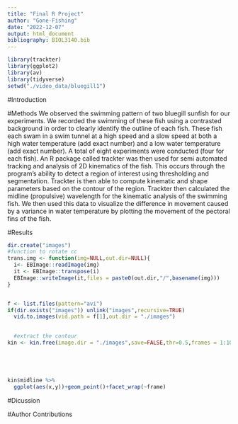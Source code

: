 ```yaml
---
title: "Final R Project"
author: "Gone-Fishing"
date: "2022-12-07"
output: html_document
bibliography: BIOL3140.bib
---
```


```r
library(trackter)
library(ggplot2)
library(av)
library(tidyverse)
setwd("./video_data/bluegill1")
```
#Introduction

#Methods
We observed the swimming pattern of two bluegill sunfish for our experiments. We recorded the swimming of these fish using a contrasted background in order to clearly identify the outline of each fish. These fish each swam in a swim tunnel at a high speed and a slow speed at both a high water temperature (add exact number) and a low water temperature (add exact number). A total of eight experiments were conducted (four for each fish). An R package called trackter was then used for semi automated tracking and analysis of 2D kinematics of the fish. This occurs through the program's ability to detect a region of interest using thresholding and segmentation. Trackter is then able to compute kinematic and shape parameters based on the contour of the region. Trackter then calculated the midline (propulsive) wavelength for the kinematic analysis of the swimming fish. We then used this data to visualize the difference in movement caused by a variance in water temperature by plotting the movement of the pectoral fins of the fish.

#Results
```r
dir.create("images")
#function to rotate cc
trans.img <- function(img=NULL,out.dir=NULL){
  i<- EBImage::readImage(img)
  it <- EBImage::transpose(i)
  EBImage::writeImage(it,files = paste0(out.dir,"/",basename(img)))
}


f <- list.files(pattern="avi")
if(dir.exists("images")) unlink("images",recursive=TRUE)
  vid.to.images(vid.path = f[1],out.dir = "./images")

  
  #extract the contour
kin <- kin.free(image.dir = "./images",save=FALSE,thr=0.5,frames = 1:10,)





kin$midline %>% 
  ggplot(aes(x,y))+geom_point()+facet_wrap(~frame)
```

#Dicussion

#Author Contributions
